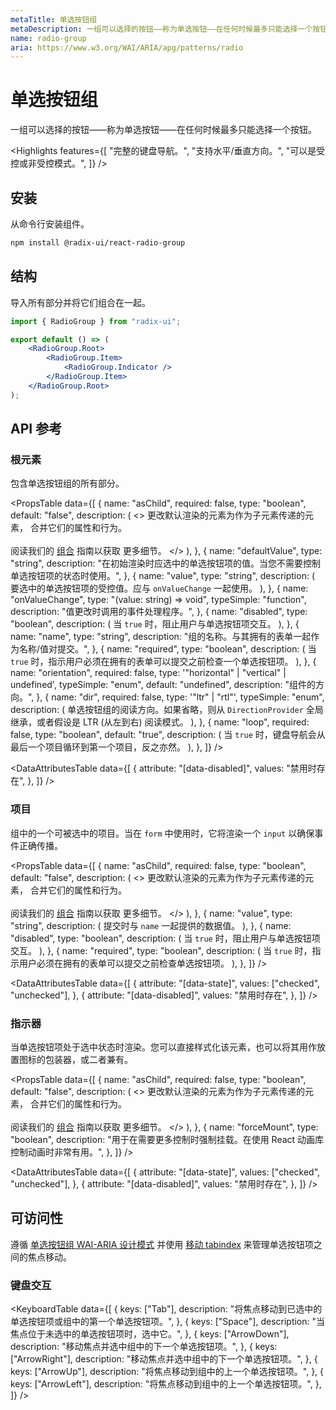 ```yaml
---
metaTitle: 单选按钮组
metaDescription: 一组可以选择的按钮——称为单选按钮——在任何时候最多只能选择一个按钮。
name: radio-group
aria: https://www.w3.org/WAI/ARIA/apg/patterns/radio
---
```


# 单选按钮组

<Description>
    一组可以选择的按钮——称为单选按钮——在任何时候最多只能选择一个按钮。
</Description>

<HeroContainer>
    <RadioGroupDemo />
</HeroContainer>

<HeroCodeBlock folder="RadioGroup" />

<Highlights
    features={[
        "完整的键盘导航。",
        "支持水平/垂直方向。",
        "可以是受控或非受控模式。",
    ]}
/>

## 安装

从命令行安装组件。

```bash
npm install @radix-ui/react-radio-group
```

## 结构

导入所有部分并将它们组合在一起。

```jsx
import { RadioGroup } from "radix-ui";

export default () => (
    <RadioGroup.Root>
        <RadioGroup.Item>
            <RadioGroup.Indicator />
        </RadioGroup.Item>
    </RadioGroup.Root>
);
```

## API 参考

### 根元素

包含单选按钮组的所有部分。

<PropsTable
    data={[
        {
            name: "asChild",
            required: false,
            type: "boolean",
            default: "false",
            description: (
                <>
                    更改默认渲染的元素为作为子元素传递的元素，
                    合并它们的属性和行为。
                    <br />
                    <br />
                    阅读我们的 <a href="../guides/composition">组合</a> 指南以获取
                    更多细节。
                </>
            ),
        },
        {
            name: "defaultValue",
            type: "string",
            description:
                "在初始渲染时应选中的单选按钮项的值。当您不需要控制单选按钮项的状态时使用。",
        },
        {
            name: "value",
            type: "string",
            description: (
                <span>
                    要选中的单选按钮项的受控值。应与 <Code>onValueChange</Code> 一起使用。
                </span>
            ),
        },
        {
            name: "onValueChange",
            type: "(value: string) => void",
            typeSimple: "function",
            description: "值更改时调用的事件处理程序。",
        },
        {
            name: "disabled",
            type: "boolean",
            description: (
                <span>
                    当 <Code>true</Code> 时，阻止用户与单选按钮项交互。
                </span>
            ),
        },
        {
            name: "name",
            type: "string",
            description:
                "组的名称。与其拥有的表单一起作为名称/值对提交。",
        },
        {
            name: "required",
            type: "boolean",
            description: (
                <span>
                    当 <Code>true</Code> 时，指示用户必须在拥有的表单可以提交之前检查一个单选按钮项。
                </span>
            ),
        },
        {
            name: "orientation",
            required: false,
            type: '"horizontal" | "vertical" | undefined',
            typeSimple: "enum",
            default: "undefined",
            description: "组件的方向。",
        },
        {
            name: "dir",
            required: false,
            type: '"ltr" | "rtl"',
            typeSimple: "enum",
            description: (
                <span>
                    单选按钮组的阅读方向。如果省略，则从 <Code>DirectionProvider</Code> 全局继承，或者假设是 LTR
                    (从左到右) 阅读模式。
                </span>
            ),
        },
        {
            name: "loop",
            required: false,
            type: "boolean",
            default: "true",
            description: (
                <span>
                    当 <Code>true</Code> 时，键盘导航会从最后一个项目循环到第一个项目，反之亦然。
                </span>
            ),
        },
    ]}
/>

<DataAttributesTable
    data={[
        {
            attribute: "[data-disabled]",
            values: "禁用时存在",
        },
    ]}
/>

### 项目

组中的一个可被选中的项目。当在 `form` 中使用时，它将渲染一个 `input` 以确保事件正确传播。

<PropsTable
    data={[
        {
            name: "asChild",
            required: false,
            type: "boolean",
            default: "false",
            description: (
                <>
                    更改默认渲染的元素为作为子元素传递的元素，
                    合并它们的属性和行为。
                    <br />
                    <br />
                    阅读我们的 <a href="../guides/composition">组合</a> 指南以获取
                    更多细节。
                </>
            ),
        },
        {
            name: "value",
            type: "string",
            description: (
                <span>
                    提交时与 <Code>name</Code> 一起提供的数据值。
                </span>
            ),
        },
        {
            name: "disabled",
            type: "boolean",
            description: (
                <span>
                    当 <Code>true</Code> 时，阻止用户与单选按钮项交互。
                </span>
            ),
        },
        {
            name: "required",
            type: "boolean",
            description: (
                <span>
                    当 <Code>true</Code> 时，指示用户必须在拥有的表单可以提交之前检查单选按钮项。
                </span>
            ),
        },
    ]}
/>

<DataAttributesTable
    data={[
        {
            attribute: "[data-state]",
            values: ["checked", "unchecked"],
        },
        {
            attribute: "[data-disabled]",
            values: "禁用时存在",
        },
    ]}
/>

### 指示器

当单选按钮项处于选中状态时渲染。您可以直接样式化该元素，也可以将其用作放置图标的包装器，或二者兼有。

<PropsTable
    data={[
        {
            name: "asChild",
            required: false,
            type: "boolean",
            default: "false",
            description: (
                <>
                    更改默认渲染的元素为作为子元素传递的元素，
                    合并它们的属性和行为。
                    <br />
                    <br />
                    阅读我们的 <a href="../guides/composition">组合</a> 指南以获取
                    更多细节。
                </>
            ),
        },
        {
            name: "forceMount",
            type: "boolean",
            description:
                "用于在需要更多控制时强制挂载。在使用 React 动画库控制动画时非常有用。",
        },
    ]}
/>

<DataAttributesTable
    data={[
        {
            attribute: "[data-state]",
            values: ["checked", "unchecked"],
        },
        {
            attribute: "[data-disabled]",
            values: "禁用时存在",
        },
    ]}
/>

## 可访问性

遵循 [单选按钮组 WAI-ARIA 设计模式](https://www.w3.org/WAI/ARIA/apg/patterns/radio) 并使用 [移动 tabindex](https://www.w3.org/WAI/ARIA/apg/patterns/radio/examples/radio) 来管理单选按钮项之间的焦点移动。

### 键盘交互

<KeyboardTable
    data={[
        {
            keys: ["Tab"],
            description:
                "将焦点移动到已选中的单选按钮项或组中的第一个单选按钮项。",
        },
        {
            keys: ["Space"],
            description: "当焦点位于未选中的单选按钮项时，选中它。",
        },
        {
            keys: ["ArrowDown"],
            description: "移动焦点并选中组中的下一个单选按钮项。",
        },
        {
            keys: ["ArrowRight"],
            description: "移动焦点并选中组中的下一个单选按钮项。",
        },
        {
            keys: ["ArrowUp"],
            description: "将焦点移动到组中的上一个单选按钮项。",
        },
        {
            keys: ["ArrowLeft"],
            description: "将焦点移动到组中的上一个单选按钮项。",
        },
    ]}
/>